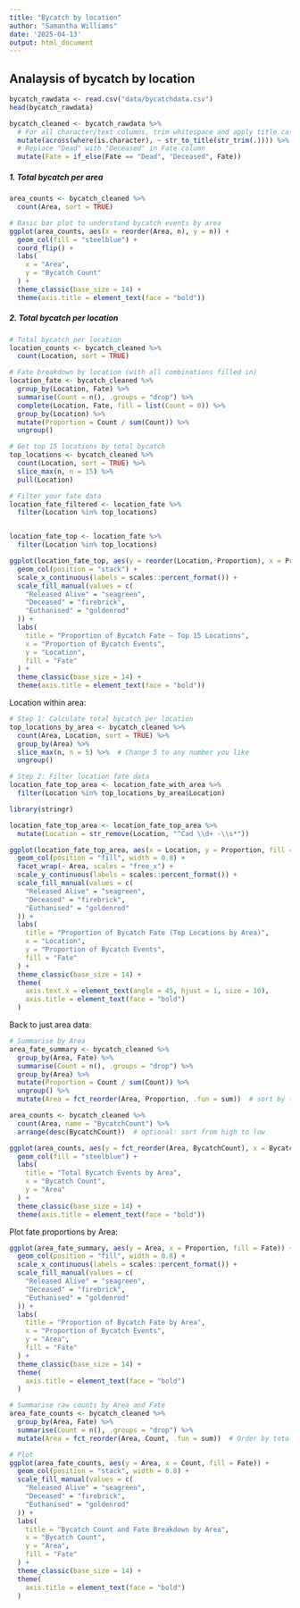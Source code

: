 ```yaml
---
title: "Bycatch by location"
author: "Samantha Williams"
date: '2025-04-13'
output: html_document
---
```


## Analaysis of bycatch by location

```r
bycatch_rawdata <- read.csv("data/bycatchdata.csv")
head(bycatch_rawdata)
```

```r
bycatch_cleaned <- bycatch_rawdata %>% 
  # For all character/text columns, trim whitespace and apply title case.
  mutate(across(where(is.character), ~ str_to_title(str_trim(.)))) %>%
  # Replace "Dead" with "Deceased" in Fate column
  mutate(Fate = if_else(Fate == "Dead", "Deceased", Fate))
```

##### 1. Total bycatch per area 

```r
area_counts <- bycatch_cleaned %>%
  count(Area, sort = TRUE)

# Basic bar plot to understand bycatch events by area 
ggplot(area_counts, aes(x = reorder(Area, n), y = n)) +
  geom_col(fill = "steelblue") +
  coord_flip() +
  labs(
    x = "Area",
    y = "Bycatch Count"
  ) +
  theme_classic(base_size = 14) +
  theme(axis.title = element_text(face = "bold"))
```

##### 2. Total bycatch per location 

```r
# Total bycatch per location
location_counts <- bycatch_cleaned %>%
  count(Location, sort = TRUE)

# Fate breakdown by location (with all combinations filled in)
location_fate <- bycatch_cleaned %>%
  group_by(Location, Fate) %>%
  summarise(Count = n(), .groups = "drop") %>%
  complete(Location, Fate, fill = list(Count = 0)) %>%
  group_by(Location) %>%
  mutate(Proportion = Count / sum(Count)) %>%
  ungroup()

```

```r
# Get top 15 locations by total bycatch
top_locations <- bycatch_cleaned %>%
  count(Location, sort = TRUE) %>%
  slice_max(n, n = 15) %>%
  pull(Location)

# Filter your fate data
location_fate_filtered <- location_fate %>%
  filter(Location %in% top_locations)


location_fate_top <- location_fate %>%
  filter(Location %in% top_locations)
```

```r
ggplot(location_fate_top, aes(y = reorder(Location, Proportion), x = Proportion, fill = Fate)) +
  geom_col(position = "stack") +
  scale_x_continuous(labels = scales::percent_format()) +
  scale_fill_manual(values = c(
    "Released Alive" = "seagreen",
    "Deceased" = "firebrick",
    "Euthanised" = "goldenrod"
  )) +
  labs(
    title = "Proportion of Bycatch Fate – Top 15 Locations",
    x = "Proportion of Bycatch Events",
    y = "Location",
    fill = "Fate"
  ) +
  theme_classic(base_size = 14) +
  theme(axis.title = element_text(face = "bold"))
```


Location within area:
```r
# Step 1: Calculate total bycatch per location
top_locations_by_area <- bycatch_cleaned %>%
  count(Area, Location, sort = TRUE) %>%
  group_by(Area) %>%
  slice_max(n, n = 5) %>%  # Change 5 to any number you like
  ungroup()

# Step 2: Filter location fate data
location_fate_top_area <- location_fate_with_area %>%
  filter(Location %in% top_locations_by_area$Location)

library(stringr)

location_fate_top_area <- location_fate_top_area %>%
  mutate(Location = str_remove(Location, "^Cad \\d+ -\\s*"))
```

```r
ggplot(location_fate_top_area, aes(x = Location, y = Proportion, fill = Fate)) +
  geom_col(position = "fill", width = 0.8) +
  facet_wrap(~ Area, scales = "free_x") +
  scale_y_continuous(labels = scales::percent_format()) +
  scale_fill_manual(values = c(
    "Released Alive" = "seagreen",
    "Deceased" = "firebrick",
    "Euthanised" = "goldenrod"
  )) +
  labs(
    title = "Proportion of Bycatch Fate (Top Locations by Area)",
    x = "Location",
    y = "Proportion of Bycatch Events",
    fill = "Fate"
  ) +
  theme_classic(base_size = 14) +
  theme(
    axis.text.x = element_text(angle = 45, hjust = 1, size = 10),
    axis.title = element_text(face = "bold")
  )
```

Back to just area data:
```r
# Summarise by Area
area_fate_summary <- bycatch_cleaned %>%
  group_by(Area, Fate) %>%
  summarise(Count = n(), .groups = "drop") %>%
  group_by(Area) %>%
  mutate(Proportion = Count / sum(Count)) %>%
  ungroup() %>%
  mutate(Area = fct_reorder(Area, Proportion, .fun = sum))  # sort by total

area_counts <- bycatch_cleaned %>%
  count(Area, name = "BycatchCount") %>%
  arrange(desc(BycatchCount))  # optional: sort from high to low
```


```r
ggplot(area_counts, aes(y = fct_reorder(Area, BycatchCount), x = BycatchCount)) +
  geom_col(fill = "steelblue") +
  labs(
    title = "Total Bycatch Events by Area",
    x = "Bycatch Count",
    y = "Area"
  ) +
  theme_classic(base_size = 14) +
  theme(axis.title = element_text(face = "bold"))
```


Plot fate proportions by Area:
```r
ggplot(area_fate_summary, aes(y = Area, x = Proportion, fill = Fate)) +
  geom_col(position = "fill", width = 0.8) +
  scale_x_continuous(labels = scales::percent_format()) +
  scale_fill_manual(values = c(
    "Released Alive" = "seagreen",
    "Deceased" = "firebrick",
    "Euthanised" = "goldenrod"
  )) +
  labs(
    title = "Proportion of Bycatch Fate by Area",
    x = "Proportion of Bycatch Events",
    y = "Area",
    fill = "Fate"
  ) +
  theme_classic(base_size = 14) +
  theme(
    axis.title = element_text(face = "bold")
  )
```

```r
# Summarise raw counts by Area and Fate
area_fate_counts <- bycatch_cleaned %>%
  group_by(Area, Fate) %>%
  summarise(Count = n(), .groups = "drop") %>%
  mutate(Area = fct_reorder(Area, Count, .fun = sum))  # Order by total bycatch

# Plot
ggplot(area_fate_counts, aes(y = Area, x = Count, fill = Fate)) +
  geom_col(position = "stack", width = 0.8) +
  scale_fill_manual(values = c(
    "Released Alive" = "seagreen",
    "Deceased" = "firebrick",
    "Euthanised" = "goldenrod"
  )) +
  labs(
    title = "Bycatch Count and Fate Breakdown by Area",
    x = "Bycatch Count",
    y = "Area",
    fill = "Fate"
  ) +
  theme_classic(base_size = 14) +
  theme(
    axis.title = element_text(face = "bold")
  )
```


